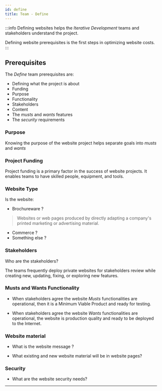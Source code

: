 ```yaml
---
id: define
title: Team - Define
---
```


:::info
Defining websites helps the _Iterative Development_ teams and stakeholders understand the project.

Defining website prerequisites is the first steps in optimizing website costs.
:::

## Prerequisites

The *Define* team prerequisites are: 
- Defining what the project is about
- Funding
- Purpose
- Functionality
- Stakeholders
- Content
- The *musts* and *wants* features
- The *security* requirements

### Purpose

Knowing the purpose of the website project helps separate goals into *musts* and *wants*

### Project Funding

Project funding is a primary factor in the success of website projects. It enables teams to have skilled people, equipment, and tools.

### Website Type

Is the website:

- Brochureware ?  
>Websites or web pages produced by directly adapting a company's printed marketing or advertising material.
- Commerce ?
- Something else ?

### Stakeholders

Who are the stakeholders?

The teams frequently deploy private websites for stakeholders review while creating new, updating, fixing, or exploring new features.

### Musts and Wants Functionality

- When stakeholders agree the website *Musts* functionalities are operational, then it is a Minimum Viable Product and ready for testing.

- When stakeholders agree the website *Wants* functionalities are operational, the website is production quality and ready to be deployed to the Internet.

### Website material

- What is the website message ?

- What existing and new website material will be in website pages?

### Security

- What are the website security needs?

---
